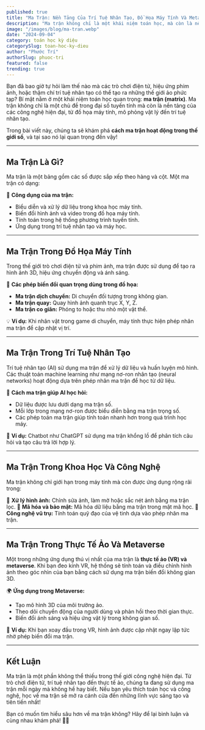```yaml
---
published: true
title: "Ma Trận: Nền Tảng Của Trí Tuệ Nhân Tạo, Đồ Họa Máy Tính Và Metaverse"
description: "Ma trận không chỉ là một khái niệm toán học, mà còn là nền tảng quan trọng trong trí tuệ nhân tạo, đồ họa máy tính, và công nghệ thực tế ảo. Hãy cùng khám phá cách ma trận giúp tạo ra thế giới số!"
image: "/images/blog/ma-tran.webp"
date: "2024-09-04"
category: toán học kỳ diệu
categorySlug: toan-hoc-ky-dieu
author: "Phước Trí"
authorSlug: phuoc-tri
featured: false
trending: true
---
```


Bạn đã bao giờ tự hỏi làm thế nào mà các trò chơi điện tử, hiệu ứng phim ảnh, hoặc thậm chí trí tuệ nhân tạo có thể tạo ra những thế giới ảo phức tạp? Bí mật nằm ở một khái niệm toán học quan trọng: **ma trận (matrix)**. Ma trận không chỉ là một chủ đề trong đại số tuyến tính mà còn là nền tảng của các công nghệ hiện đại, từ đồ họa máy tính, mô phỏng vật lý đến trí tuệ nhân tạo.

Trong bài viết này, chúng ta sẽ khám phá **cách ma trận hoạt động trong thế giới số**, và tại sao nó lại quan trọng đến vậy!

---

## Ma Trận Là Gì?

Ma trận là một bảng gồm các số được sắp xếp theo hàng và cột. Một ma trận có dạng:

🌟 **Công dụng của ma trận:**

- Biểu diễn và xử lý dữ liệu trong khoa học máy tính.
- Biến đổi hình ảnh và video trong đồ họa máy tính.
- Tính toán trong hệ thống phương trình tuyến tính.
- Ứng dụng trong trí tuệ nhân tạo và máy học.

---

## Ma Trận Trong Đồ Họa Máy Tính

Trong thế giới trò chơi điện tử và phim ảnh, ma trận được sử dụng để tạo ra hình ảnh 3D, hiệu ứng chuyển động và ánh sáng.

📌 **Các phép biến đổi quan trọng dùng trong đồ họa:**

- **Ma trận dịch chuyển:** Di chuyển đối tượng trong không gian.
- **Ma trận quay:** Quay hình ảnh quanh trục X, Y, Z.
- **Ma trận co giãn:** Phóng to hoặc thu nhỏ một vật thể.

💡 **Ví dụ:** Khi nhân vật trong game di chuyển, máy tính thực hiện phép nhân ma trận để cập nhật vị trí.

---

## Ma Trận Trong Trí Tuệ Nhân Tạo

Trí tuệ nhân tạo (AI) sử dụng ma trận để xử lý dữ liệu và huấn luyện mô hình. Các thuật toán machine learning như mạng nơ-ron nhân tạo (neural networks) hoạt động dựa trên phép nhân ma trận để học từ dữ liệu.

🧠 **Cách ma trận giúp AI học hỏi:**

- Dữ liệu được lưu dưới dạng ma trận số.
- Mỗi lớp trong mạng nơ-ron được biểu diễn bằng ma trận trọng số.
- Các phép toán ma trận giúp tính toán nhanh hơn trong quá trình học máy.

📌 **Ví dụ:** Chatbot như ChatGPT sử dụng ma trận khổng lồ để phân tích câu hỏi và tạo câu trả lời hợp lý.

---

## Ma Trận Trong Khoa Học Và Công Nghệ

Ma trận không chỉ giới hạn trong máy tính mà còn được ứng dụng rộng rãi trong:

🎯 **Xử lý hình ảnh:** Chỉnh sửa ảnh, làm mờ hoặc sắc nét ảnh bằng ma trận lọc.
🎯 **Mã hóa và bảo mật:** Mã hóa dữ liệu bằng ma trận trong mật mã học.
🎯 **Công nghệ vũ trụ:** Tính toán quỹ đạo của vệ tinh dựa vào phép nhân ma trận.

---

## Ma Trận Trong Thực Tế Ảo Và Metaverse

Một trong những ứng dụng thú vị nhất của ma trận là **thực tế ảo (VR) và metaverse**. Khi bạn đeo kính VR, hệ thống sẽ tính toán và điều chỉnh hình ảnh theo góc nhìn của bạn bằng cách sử dụng ma trận biến đổi không gian 3D.

🌍 **Ứng dụng trong Metaverse:**

- Tạo mô hình 3D của môi trường ảo.
- Theo dõi chuyển động của người dùng và phản hồi theo thời gian thực.
- Biến đổi ánh sáng và hiệu ứng vật lý trong không gian số.

📌 **Ví dụ:** Khi bạn xoay đầu trong VR, hình ảnh được cập nhật ngay lập tức nhờ phép biến đổi ma trận.

---

## Kết Luận

Ma trận là một phần không thể thiếu trong thế giới công nghệ hiện đại. Từ trò chơi điện tử, trí tuệ nhân tạo đến thực tế ảo, chúng ta đang sử dụng ma trận mỗi ngày mà không hề hay biết. Nếu bạn yêu thích toán học và công nghệ, học về ma trận sẽ mở ra cánh cửa đến những lĩnh vực sáng tạo và tiên tiến nhất!

Bạn có muốn tìm hiểu sâu hơn về ma trận không? Hãy để lại bình luận và cùng nhau khám phá! 🚀🧮
